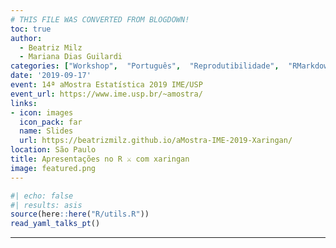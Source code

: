 ```yaml
---
# THIS FILE WAS CONVERTED FROM BLOGDOWN!
toc: true
author: 
  - Beatriz Milz
  - Mariana Dias Guilardi
categories: ["Workshop",  "Português",  "Reprodutibilidade",  "RMarkdown", "xaringan", "Comunicação"]
date: '2019-09-17'
event: 14ª aMostra Estatística 2019 IME/USP
event_url: https://www.ime.usp.br/~amostra/
links:
- icon: images
  icon_pack: far
  name: Slides
  url: https://beatrizmilz.github.io/aMostra-IME-2019-Xaringan/
location: São Paulo
title: Apresentações no R ⚔ com xaringan
image: featured.png
---
```


```r
#| echo: false
#| results: asis
source(here::here("R/utils.R"))
read_yaml_talks_pt()
```

------------------------------------------------------------------------

